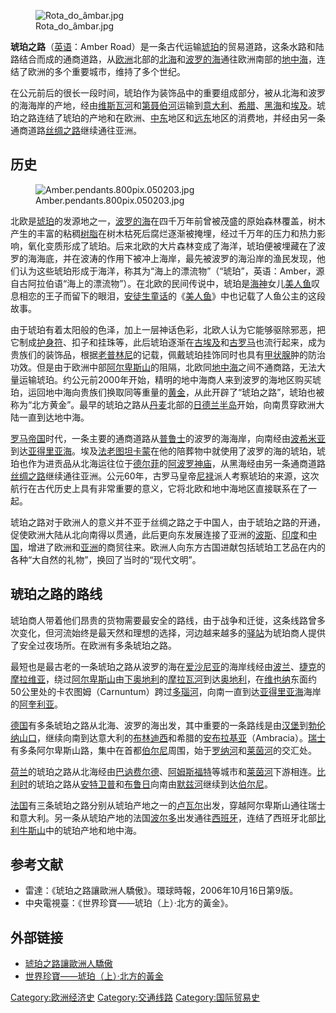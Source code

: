[[File:Rota_do_âmbar.jpg|thumb]]

'''琥珀之路'''（[[英语|英语]]：Amber Road）是一条古代运输[[琥珀|琥珀]]的贸易道路，这条水路和陆路结合而成的通商道路，从[[欧洲|欧洲]]北部的[[北海_(大西洋)|北海]]和[[波罗的海|波罗的海]]通往欧洲南部的[[地中海|地中海]]，连结了欧洲的多个重要城市，维持了多个世纪。

在公元前后的很长一段时间，琥珀作为装饰品中的重要组成部分，被从北海和波罗的海海岸的产地，经由[[维斯瓦河|维斯瓦河]]和[[第聂伯河|第聂伯河]]运输到[[意大利|意大利]]、[[希腊|希腊]]、[[黑海|黑海]]和[[埃及|埃及]]。琥珀之路连结了琥珀的产地和在欧洲、[[中东|中东]]地区和[[远东|远东]]地区的消费地，并经由另一条通商道路[[丝绸之路|丝绸之路]]继续通往亚洲。

==历史==
[[File:Amber.pendants.800pix.050203.jpg|thumb]]

北欧是[[琥珀|琥珀]]的发源地之一，[[波罗的海|波罗的海]]在四千万年前曾被茂盛的原始森林覆盖，树木产生的丰富的粘稠[[树脂|树脂]]在树木枯死后腐烂逐渐被掩埋，经过千万年的压力和热力影响，氧化变质形成了琥珀。后来北欧的大片森林变成了海洋，琥珀便被埋藏在了波罗的海海底，并在波涛的作用下被冲上海岸，最先被波罗的海沿岸的渔民发现，他们认为这些琥珀形成于海洋，称其为“海上的漂流物”（“琥珀”，英语：Amber，源自古阿拉伯语“海上的漂流物”）。在北欧的民间传说中，琥珀是[[海神|海神]]女儿[[美人鱼|美人鱼]]叹息相恋的王子而留下的眼泪，[[安徒生童话|安徒生童话]]的《[[美人鱼_(童话)|美人鱼]]》中也记载了人鱼公主的这段故事。

由于琥珀有着太阳般的色泽，加上一层神话色彩，北欧人认为它能够驱除邪恶，把它制成[[护身符|护身符]]、扣子和挂珠等，此后琥珀逐渐在[[古埃及|古埃及]]和[[古罗马|古罗马]]也流行起来，成为贵族们的装饰品，根据[[老普林尼|老普林尼]]的记载，佩戴琥珀挂饰同时也具有[[甲状腺|甲状腺]]肿的防治功效。但是由于欧洲中部[[阿尔卑斯山|阿尔卑斯山]]的阻隔，北欧同[[地中海|地中海]]之间不通商路，无法大量运输琥珀。约公元前2000年开始，精明的地中海商人来到波罗的海地区购买琥珀，运回地中海向贵族们换取同等重量的[[黄金|黄金]]，从此开辟了“琥珀之路”，琥珀也被称为“北方黄金”。最早的琥珀之路从[[丹麦|丹麦]]北部的[[日德兰半岛|日德兰半岛]]开始，向南贯穿欧洲大陆一直到达地中海。

[[罗马帝国|罗马帝国]]时代，一条主要的通商道路从[[普鲁士|普鲁士]]的波罗的海海岸，向南经由[[波希米亚|波希米亚]]到达[[亚得里亚海|亚得里亚海]]。埃及[[法老|法老]][[图坦卡蒙|图坦卡蒙]]在他的陪葬物中就使用了波罗的海的琥珀，琥珀也作为进贡品从北海运往位于[[德尔菲|德尔菲]]的[[阿波罗神庙|阿波罗神庙]]，从黑海经由另一条通商道路[[丝绸之路|丝绸之路]]继续通往亚洲。公元60年，古罗马皇帝[[尼禄|尼禄]]派人考察琥珀的来源，这次航行在古代历史上具有非常重要的意义，它将北欧和地中海地区直接联系在了一起。

琥珀之路对于欧洲人的意义并不亚于丝绸之路之于中国人，由于琥珀之路的开通，促使欧洲大陆从北向南得以贯通，此后更向东发展连接了亚洲的[[波斯|波斯]]、[[印度|印度]]和[[中国|中国]]，增进了欧洲和[[亚洲|亚洲]]的商贸往来。欧洲人向东方古国进献包括琥珀工艺品在内的各种“大自然的礼物”，换回了当时的“现代文明”。

==琥珀之路的路线==
琥珀商人带着他们昂贵的货物需要最安全的路线，由于战争和迁徙，这条线路曾多次变化，但河流始终是最天然和理想的选择，河边越来越多的[[驿站|驿站]]为琥珀商人提供了安全过夜场所。在欧洲有多条琥珀之路。

最短也是最古老的一条琥珀之路从波罗的海在[[爱沙尼亚|爱沙尼亚]]的海岸线经由[[波兰|波兰]]、[[捷克|捷克]]的[[摩拉维亚|摩拉维亚]]，绕过[[阿尔卑斯山|阿尔卑斯山]]由[[下奥地利|下奥地利]]的[[摩拉瓦河|摩拉瓦河]]到达[[奥地利|奥地利]]，在[[维也纳|维也纳]]东面约50公里处的卡农图姆（Carnuntum）跨过[[多瑙河|多瑙河]]，向南一直到达[[亚得里亚海|亚得里亚海]]海岸的[[阿奎利亚|阿奎利亚]]。

[[德国|德国]]有多条琥珀之路从北海、波罗的海出发，其中重要的一条路线是由[[汉堡|汉堡]]到[[勃伦纳山口|勃伦纳山口]]，继续向南到达意大利的[[布林迪西|布林迪西]]和希腊的[[安布拉基亚|安布拉基亚]]（Ambracia）。[[瑞士|瑞士]]有多条阿尔卑斯山路，集中在首都[[伯尔尼|伯尔尼]]周围，始于[[罗纳河|罗纳河]]和[[莱茵河|莱茵河]]的交汇处。

[[荷兰|荷兰]]的琥珀之路从北海经由[[巴讷费尔德|巴讷费尔德]]、[[阿默斯福特|阿姆斯福特]]等城市和[[莱茵河|莱茵河]]下游相连。[[比利时|比利时]]的琥珀之路从[[安特卫普|安特卫普]]和[[布鲁日|布鲁日]]向南由[[默兹河|默兹河]]继续到达[[伯尔尼|伯尔尼]]。

[[法国|法国]]有三条琥珀之路分别从琥珀产地之一的[[卢瓦尔|卢瓦尔]]出发，穿越阿尔卑斯山通往瑞士和意大利。另一条从琥珀产地的法国[[波尔多|波尔多]]出发通往[[西班牙|西班牙]]，连结了西班牙北部[[比利牛斯山|比利牛斯山]]中的琥珀产地和地中海。

==参考文献==
* 雷達：《琥珀之路讓歐洲人驕傲》。環球時報，2006年10月16日第9版。
* 中央電視臺：《世界珍寶——琥珀（上）·北方的黃金》。

==外部链接==
* [http://world.people.com.cn/BIG5/1031/4929601.html 琥珀之路讓歐洲人驕傲]
* [http://big5.cctv.com/world/outlook/2002-12-09/529.shtml 世界珍寶——琥珀（上）·北方的黃金] {{Wayback|url=http://big5.cctv.com/world/outlook/2002-12-09/529.shtml |date=20130130045708 }}

[[Category:欧洲经济史|Category:欧洲经济史]]
[[Category:交通线路|Category:交通线路]]
[[Category:国际贸易史|Category:国际贸易史]]